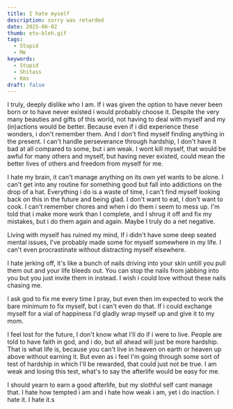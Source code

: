 ```yaml
---
title: I hate myself
description: sorry was retarded
date: 2025-06-02
thumb: eto-bleh.gif
tags:
  - Stupid
  - Me
keywords:
  - Stupid
  - Shitass
  - Kms
draft: false
---
```


I truly, deeply dislike who I am. If i was given the option to have never been born or to have never existed i would probably choose it. Despite the very many beauties and gifts of this world, not having to deal with myself and my (in)actions would be better. Because even if i did experience these wonders, i don't remember them. And I don't find myself finding anything in the present. I can't handle perseverance through hardship, I don't have it bad at all compared to some, but i am weak. I wont kill myself, that would be awful for many others and myself, but having never existed, could mean the better lives of others and freedom from myself for me.

I hate my brain, it can't manage anything on its own yet wants to be alone. I can't get into any routine for something good but fall into addictions on the drop of a hat. Everything i do is a waste of time, I can't find myself looking back on this in the future and being glad. I don't want to eat, I don't want to cook. I can't remember chores and when i do them i seem to mess up. I'm told that i make more work than I complete, and I shrug it off and fix my mistakes, but i do them again and again. Maybe I truly do a net negative.

Living with myself has ruined my mind, If i didn't have some deep seated mental issues, I've probably made some for myself somewhere in my life. I can't even procrastinate without distracting myself elsewhere.

I hate jerking off, it's like a bunch of nails driving into your skin untill you pull them out and your life bleeds out. You can stop the nails from jabbing into you but you just invite them in instead. I wish i could love without these nails chasing me.

I ask god to fix me every time I pray, but even then im expected to work the bare minimum to fix myself, but i can't even do that. If i could exchange myself for a vial of happiness I'd gladly wrap myself up and give it to my mom.

I feel lost for the future, I don't know what I'll do if i were to live. People are told to have faith in god, and i do, but all ahead will just be more hardship. That is what life is, because you can't live in heaven on earth or heaven up above without earning it. But even as i feel I'm going through some sort of test of hardship in which I'll be rewarded, that could just not be true. I am weak and losing this test, what's to say the afterlife would be easy for me.

I should yearn to earn a good afterlife, but my slothful self cant manage that. I hate how tempted i am and i hate how weak i am, yet i do inaction. I hate it. I hate it.s
